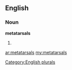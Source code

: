 ==English==

===Noun===
'''metatarsals'''

# {{plural of|[[metatarsal]]}}

[[Category:English plurals]]

[[ar:metatarsals]]
[[my:metatarsals]]